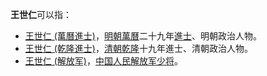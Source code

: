 
'''王世仁'''可以指：
* [[王世仁_(萬曆進士)|王世仁 (萬曆進士)]]，[[明朝|明朝]][[萬曆|萬曆]]二十九年[[進士|進士]]、明朝政治人物。
* [[王世仁_(乾隆進士)|王世仁 (乾隆進士)]]，[[清朝|清朝]][[乾隆|乾隆]]十九年進士、清朝政治人物。
* [[王世仁_(解放军)|王世仁 (解放军)]]，[[中国人民解放军少将|中国人民解放军少将]]。
{{disambig}}